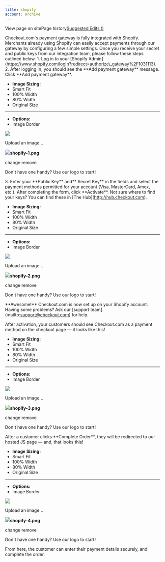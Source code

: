 ```yaml
---
title: shopify
account: Archive
---
```


View page on sitePage history[Suggested Edits 0](/project/checkoutdocs-legacy/v1.9/suggested)

Checkout.com's payment gateway is fully integrated with Shopify. Merchants already using Shopify can easily accept payments through our gateway by configuring a few simple settings. Once you receive your secret and public keys from our integration team, please follow these steps outlined below. 1. Log in to your \[Shopify Admin\](https://www.shopify.com/login?redirect=authorize\_gateway%2F1031113). 2. After logging in, you should see the \*\*Add payment gateway\*\* message. Click \*\*Add payment gateway\*\*.

- **Image Sizing:**
- Smart Fit
- 100% Width
- 80% Width
- Original Size

---

- **Options:**
- Image Border

![](https://files.readme.io/f8f890a-shopify-1.png)

Upload an image...

![](https://files.readme.io/f8f890a-shopify-1.png)**shopify-1.png**

change·remove

Don't have one handy? Use our logo to start!

3\. Enter your \*\*Public Key\*\* and\*\* Secret Key\*\* in the fields and select the payment methods permitted for your account (Visa, MasterCard, Amex, etc.). After completing the form, click \*\*Activate\*\*. Not sure where to find your keys? You can find these in \[The Hub\](http://hub.checkout.com).

- **Image Sizing:**
- Smart Fit
- 100% Width
- 80% Width
- Original Size

---

- **Options:**
- Image Border

![](https://files.readme.io/753818b-shopify-2.png)

Upload an image...

![](https://files.readme.io/753818b-shopify-2.png)**shopify-2.png**

change·remove

Don't have one handy? Use our logo to start!

\*\*Awesome!\*\* Checkout.com is now set up on your Shopify account. Having some problems? Ask our \[support team\](mailto:support@checkout.com) for help.

After activation, your customers should see Checkout.com as a payment method on the checkout page — it looks like this!

- **Image Sizing:**
- Smart Fit
- 100% Width
- 80% Width
- Original Size

---

- **Options:**
- Image Border

![](https://files.readme.io/17ca187-shopify-3.png)

Upload an image...

![](https://files.readme.io/17ca187-shopify-3.png)**shopify-3.png**

change·remove

Don't have one handy? Use our logo to start!

After a customer clicks \*\*Complete Order\*\*, they will be redirected to our hosted JS page — and, that looks this!

- **Image Sizing:**
- Smart Fit
- 100% Width
- 80% Width
- Original Size

---

- **Options:**
- Image Border

![](https://files.readme.io/adbb57b-shopify-4.png)

Upload an image...

![](https://files.readme.io/adbb57b-shopify-4.png)**shopify-4.png**

change·remove

Don't have one handy? Use our logo to start!

From here, the customer can enter their payment details securely, and complete the order.
